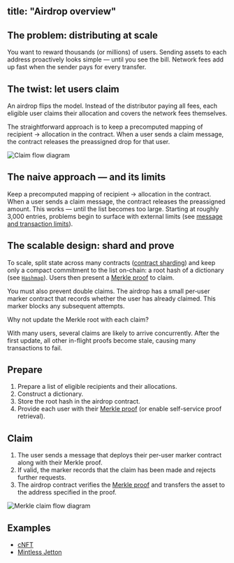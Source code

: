 title: "Airdrop overview"
---


## The problem: distributing at scale

You want to reward thousands (or millions) of users. Sending assets to each address proactively looks simple — until you see the bill. Network fees add up fast when the sender pays for every transfer.

## The twist: let users claim

An airdrop flips the model. Instead of the distributor paying all fees, each eligible user claims their allocation and covers the network fees themselves.

The straightforward approach is to keep a precomputed mapping of recipient → allocation in the contract. When a user sends a claim message, the contract releases the preassigned drop for that user.

![Claim flow diagram](/standard/tokens/pictures/claim.png)

## The naive approach — and its limits

Keep a precomputed mapping of recipient → allocation in the contract. When a user sends a claim message, the contract releases the preassigned amount. This works — until the list becomes too large. Starting at roughly 3,000 entries, problems begin to surface with external limits (see [message and transaction limits](/ton/limits#message-and-transaction-limits)).

## The scalable design: shard and prove

To scale, split state across many contracts ([contract sharding](/techniques/contract-sharding)) and keep only a compact commitment to the list on-chain: a root hash of a dictionary (see [`Hashmap`](/language/TL-B/complex-and-non-trivial-examples#hashmap)). Users then present a [Merkle proof](/ton/proofs/basic-proof-concepts) to claim.

You must also prevent double claims. The airdrop has a small per‑user marker contract that records whether the user has already claimed. This marker blocks any subsequent attempts.

<Aside>
  Why not update the Merkle root with each claim?

  With many users, several claims are likely to arrive concurrently. After the first update, all other in-flight proofs become stale, causing many transactions to fail.
</Aside>

## Prepare

1. Prepare a list of eligible recipients and their allocations.
1. Construct a dictionary.
1. Store the root hash in the airdrop contract.
1. Provide each user with their [Merkle proof](/ton/proofs/basic-proof-concepts) (or enable self-service proof retrieval).

## Claim

1. The user sends a message that deploys their per-user marker contract along with their Merkle proof.
1. If valid, the marker records that the claim has been made and rejects further requests.
1. The airdrop contract verifies the [Merkle proof](/ton/proofs/basic-proof-concepts) and transfers the asset to the address specified in the proof.

![Merkle claim flow diagram](/standard/tokens/pictures/merkle-claim.png)

## Examples

- [cNFT](/standard/tokens/nft/cNFT-how-it-works)
- [Mintless Jetton](/standard/tokens/jettons/mintless/overview)
